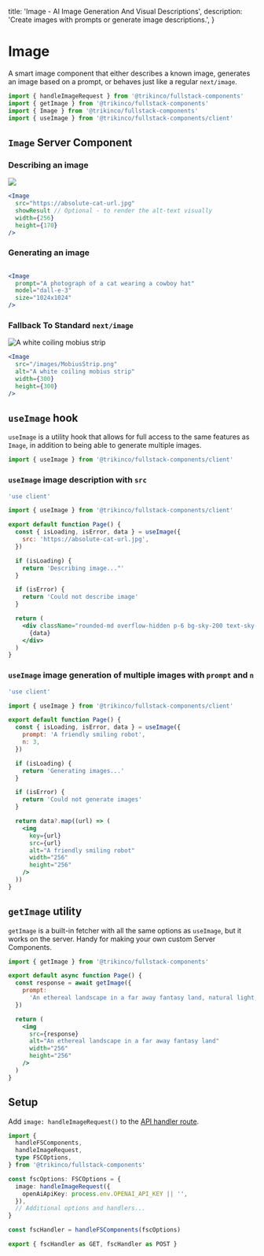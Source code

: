 
  title: 'Image - AI Image Generation And Visual Descriptions',
  description:
    'Create images with prompts or generate image descriptions.',
}

# Image

A smart image component that either describes a known image, generates an image based on a prompt, or behaves just like a regular `next/image`.

```jsx
import { handleImageRequest } from '@trikinco/fullstack-components'
import { getImage } from '@trikinco/fullstack-components'
import { Image } from '@trikinco/fullstack-components'
import { useImage } from '@trikinco/fullstack-components/client'
```

## `Image` Server Component

### Describing an image

<Example>
  <Image
    src="https://upload.wikimedia.org/wikipedia/commons/thumb/b/b6/Felis_catus-cat_on_snow.jpg/179px-Felis_catus-cat_on_snow.jpg"
    showResult
    width={256}
    height={170}
  />
</Example>

```jsx
<Image
  src="https://absolute-cat-url.jpg"
  showResult // Optional - to render the alt-text visually
  width={256}
  height={170}
/>
```

### Generating an image

<Example>
  <Image
    prompt="A photograph of a cat wearing a cowboy hat"
    model="dall-e-3"
    size="1024x1024"
  />
</Example>

```jsx
<Image
  prompt="A photograph of a cat wearing a cowboy hat"
  model="dall-e-3"
  size="1024x1024"
/>
```

### Fallback To Standard `next/image`

<Example>
  <Image
    src="/images/MobiusStrip.png"
    alt="A white coiling mobius strip"
    width={300}
    height={300}
  />
</Example>

```jsx
<Image
  src="/images/MobiusStrip.png"
  alt="A white coiling mobius strip"
  width={300}
  height={300}
/>
```

## `useImage` hook

`useImage` is a utility hook that allows for full access to the same features as `Image`, in addition to being able to generate multiple images.

```jsx
import { useImage } from '@trikinco/fullstack-components/client'
```

### `useImage` image description with `src`

```jsx
'use client'

import { useImage } from '@trikinco/fullstack-components/client'

export default function Page() {
  const { isLoading, isError, data } = useImage({
    src: 'https://absolute-cat-url.jpg',
  })

  if (isLoading) {
    return 'Describing image..."'
  }

  if (isError) {
    return 'Could not describe image'
  }

  return (
    <div className="rounded-md overflow-hidden p-6 bg-sky-200 text-sky-800 text-xl">
      {data}
    </div>
  )
}
```

### `useImage` image generation of multiple images with `prompt` and `n`

```jsx
'use client'

import { useImage } from '@trikinco/fullstack-components/client'

export default function Page() {
  const { isLoading, isError, data } = useImage({
    prompt: 'A friendly smiling robot',
    n: 3,
  })

  if (isLoading) {
    return 'Generating images...'
  }

  if (isError) {
    return 'Could not generate images'
  }

  return data?.map((url) => (
    <img
      key={url}
      src={url}
      alt="A friendly smiling robot"
      width="256"
      height="256"
    />
  ))
}
```

## `getImage` utility

`getImage` is a built-in fetcher with all the same options as `useImage`, but it works on the server. Handy for making your own custom Server Components.

```jsx title="Server Component"
import { getImage } from '@trikinco/fullstack-components'

export default async function Page() {
  const response = await getImage({
    prompt:
      'An ethereal landscape in a far away fantasy land, natural light, golden hour',
  })

  return (
    <img
      src={response}
      alt="An ethereal landscape in a far away fantasy land"
      width="256"
      height="256"
    />
  )
}
```

## Setup

Add `image: handleImageRequest()` to the [API handler route](/docs/get-started/#setup).

```ts title="app/api/fsutils/[...fscomponents]/route.ts"
import {
  handleFSComponents,
  handleImageRequest,
  type FSCOptions,
} from '@trikinco/fullstack-components'

const fscOptions: FSCOptions = {
  image: handleImageRequest({
    openAiApiKey: process.env.OPENAI_API_KEY || '',
  }),
  // Additional options and handlers...
}

const fscHandler = handleFSComponents(fscOptions)

export { fscHandler as GET, fscHandler as POST }
```
